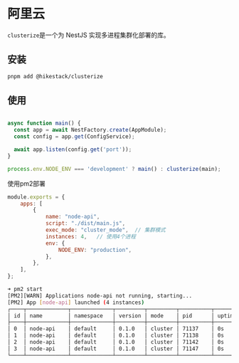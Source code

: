 
# 阿里云

```clusterize```是一个为 NestJS 实现多进程集群化部署的库。

## 安装
 
```sh npm2yarn
pnpm add @hikestack/clusterize
```

## 使用

```ts

async function main() {
  const app = await NestFactory.create(AppModule);
  const config = app.get(ConfigService);

  await app.listen(config.get('port'));
}

process.env.NODE_ENV === 'development' ? main() : clusterize(main);
```

使用pm2部署

```js filename="ecosystem.config.js"
module.exports = {
	apps: [
		{
			name: "node-api",
			script: "./dist/main.js",
			exec_mode: "cluster_mode",  // 集群模式
			instances: 4,   // 使用4个进程
			env: {
				NODE_ENV: "production",
			},
		},
	],
};
```

```bash
➜ pm2 start
[PM2][WARN] Applications node-api not running, starting...
[PM2] App [node-api] launched (4 instances)
┌────┬─────────────┬─────────────┬─────────┬─────────┬──────────┬────────┬──────┬───────────┬──────────┬──────────┬──────────┬──────────┐
│ id │ name        │ namespace   │ version │ mode    │ pid      │ uptime │ ↺    │ status    │ cpu      │ mem      │ user     │ watching │
├────┼─────────────┼─────────────┼─────────┼─────────┼──────────┼────────┼──────┼───────────┼──────────┼──────────┼──────────┼──────────┤
│ 0  │ node-api    │ default     │ 0.1.0   │ cluster │ 71137    │ 0s     │ 0    │ online    │ 0%       │ 71.7mb   │ root     │ disabled │
│ 1  │ node-api    │ default     │ 0.1.0   │ cluster │ 71138    │ 0s     │ 0    │ online    │ 0%       │ 66.4mb   │ root     │ disabled │
│ 2  │ node-api    │ default     │ 0.1.0   │ cluster │ 71142    │ 0s     │ 0    │ online    │ 0%       │ 56.8mb   │ root     │ disabled │
│ 3  │ node-api    │ default     │ 0.1.0   │ cluster │ 71147    │ 0s     │ 0    │ online    │ 0%       │ 47.3mb   │ root     │ disabled │
└────┴─────────────┴─────────────┴─────────┴─────────┴──────────┴────────┴──────┴───────────┴──────────┴──────────┴──────────┴──────────┘
```